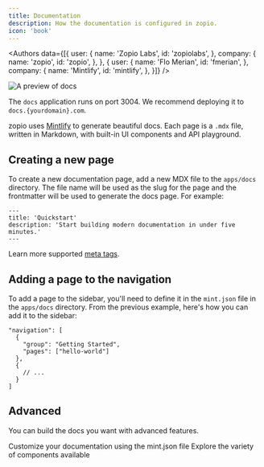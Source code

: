 ```yaml
---
title: Documentation
description: How the documentation is configured in zopio.
icon: 'book'
---
```



<Authors data={[{
  user: {
    name: 'Zopio Labs',
    id: 'zopiolabs',
  },
  company: {
    name: 'zopio',
    id: 'zopio',
  },
}, {
  user: {
    name: 'Flo Merian',
    id: 'fmerian',
  },
  company: {
    name: 'Mintlify',
    id: 'mintlify',
  },
}]} />

<Frame>
  <img src="/images/docs.png" alt="A preview of docs" />
</Frame>

<Tip>The `docs` application runs on port 3004. We recommend deploying it to `docs.{yourdomain}.com`.</Tip>

zopio uses [Mintlify](https://mintlify.com) to generate beautiful docs. Each page is a `.mdx` file, written in Markdown, with built-in UI components and API playground.

## Creating a new page

To create a new documentation page, add a new MDX file to the `apps/docs` directory. The file name will be used as the slug for the page and the frontmatter will be used to generate the docs page. For example:

```mdx apps/docs/hello-world.mdx
---
title: 'Quickstart'
description: 'Start building modern documentation in under five minutes.'
---
```

Learn more supported [meta tags](https://mintlify.com/docs/page).

## Adding a page to the navigation

To add a page to the sidebar, you'll need to define it in the `mint.json` file in the `apps/docs` directory. From the previous example, here's how you can add it to the sidebar:

```mdx mint.json {2-5}
"navigation": [
  {
    "group": "Getting Started",
    "pages": ["hello-world"]
  },
  {
    // ...
  }
]
```

## Advanced

You can build the docs you want with advanced features.

<Card title="Global Settings" icon="wrench" href="https://mintlify.com/docs/settings/global" horizontal>
  Customize your documentation using the mint.json file
</Card>

<Card title="Components" icon="shapes" href="https://mintlify.com/docs/content/components" horizontal>
  Explore the variety of components available
</Card>
